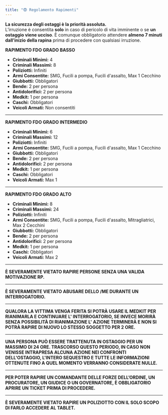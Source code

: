 ```yaml
---
title: "😨 Regolamento Rapimenti"
---
```


**La sicurezza degli ostaggi è la priorità assoluta.**\
L’irruzione è consentita **solo** in caso di pericolo di vita imminente o se **un ostaggio viene ucciso**. È comunque obbligatorio attendere **almeno 7 minuti dall’inizio della rapina** prima di procedere con qualsiasi irruzione.

**RAPIMENTO FDO GRADO BASSO**

- **Criminali Minimi:** 4
- **Criminali Massimi:** 8
- **Poliziotti:** Infiniti
- **Armi Consentite:** SMG, Fucili a pompa, Fucili d'assalto, Max 1 Cecchino
- **Giubbotti:** Obbligatori
- **Bende:** 2 per persona
- **Antidolorifici:** 2 per persona
- **Medkit:** 1 per persona
- **Caschi:** Obbligatori
- **Veicoli Armati:** Non consentiti

---

**RAPIMENTO FDO GRADO INTERMEDIO**

- **Criminali Minimi:** 6
- **Criminali Massimi:** 12
- **Poliziotti:** Infiniti
- **Armi Consentite:** SMG, Fucili a pompa, Fucili d'assalto, Max 1 Cecchino
- **Giubbotti:** Obbligatori
- **Bende:** 2 per persona
- **Antidolorifici:** 2 per persona
- **Medkit:** 1 per persona
- **Caschi:** Obbligatori
- **Veicoli Armati:** Max 1

---

**RAPIMENTO FDO GRADO ALTO**

- **Criminali Minimi:** 8
- **Criminali Massimi:** 24
- **Poliziotti:** Infiniti
- **Armi Consentite:** SMG, Fucili a pompa, Fucili d'assalto, Mitragliatrici, Max 2 Cecchini
- **Giubbotti:** Obbligatori
- **Bende:** 2 per persona
- **Antidolorifici:** 2 per persona
- **Medkit:** 1 per persona
- **Caschi:** Obbligatori
- **Veicoli Armati:** Max 2

---

**È SEVERAMENTE VIETATO RAPIRE PERSONE SENZA UNA VALIDA MOTIVAZIONE RP.**

---

**È SEVERAMENTE VIETATO ABUSARE DELLO /ME DURANTE UN INTERROGATORIO.**

---

**QUALORA LA VITTIMA VENGA FERITA SI POTRÀ USARE IL MEDKIT PER RIANIMARLA E CONTINUARE L' INTERROGATORIO, SE INVECE MORIRÀ SENZA POSSIBILITÀ DI RIANIMAZIONE L' AZIONE TERMINERÀ E NON SI POTRÀ RAPIRE DI NUOVO LO STESSO SOGGETTO PER 2 ORE.**

---

**UNA PERSONA PUÒ ESSERE TRATTENUTA IN OSTAGGIO PER UN MASSIMO DI 24 ORE. TRASCORSO QUESTO PERIODO, IN CASO NON VENISSE INTRAPRESA ALCUNA AZIONE NEI CONFRONTI DELL'OSTAGGIO, L'INTERO SEQUESTRO E TUTTE LE INFORMAZIONI OTTENUTE FINO A QUEL MOMENTO VERRANNO CONSIDERATE NULLE.**

---

**PER POTER RAPIRE UN COMANDANTE DELLE FORZE DELL’ORDINE, UN PROCURATORE, UN GIUDICE O UN GOVERNATORE, È OBBLIGATORIO APRIRE UN TICKET PRIMA DI PROCEDERE.**

---

**È SEVERAMENTE VIETATO RAPIRE UN POLIZIOTTO CON IL SOLO SCOPO DI FARLO ACCEDERE AL TABLET.**
